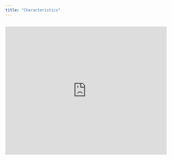 ---
title: "Characteristics"
---

```{r}


```

`<iframe height="400" width="100%" frameborder="no" src="https://yscheryl.shinyapps.io/myshinyapp/"`{=html}

</iframe>
